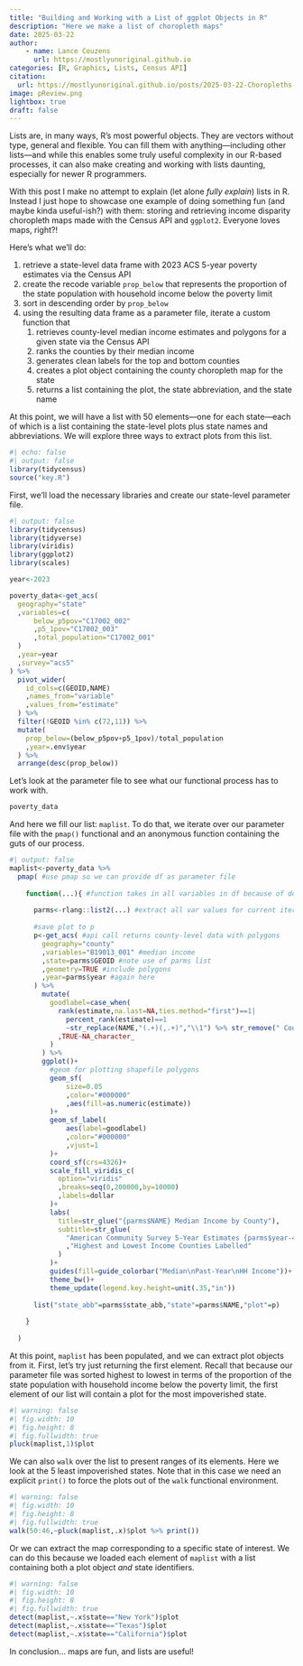 ```yaml
---
title: "Building and Working with a List of ggplot Objects in R"
description: "Here we make a list of choropleth maps"
date: 2025-03-22
author:
    - name: Lance Couzens
      url: https://mostlyunoriginal.github.io  
categories: [R, Graphics, Lists, Census API]
citation: 
  url: https://mostlyunoriginal.github.io/posts/2025-03-22-Choropleths-and-LIst-Retrieval-Fun/
image: pReview.png
lightbox: true
draft: false
---
```


Lists are, in many ways, R's most powerful objects. They are vectors without type, general and flexible. You can fill them with anything---including other lists---and while this enables some truly useful complexity in our R-based processes, it can also make creating and working with lists daunting, especially for newer R programmers.

With this post I make no attempt to explain (let alone *fully explain*) lists in R. Instead I just hope to showcase one example of doing something fun (and maybe kinda useful-ish?) with them: storing and retrieving income disparity choropleth maps made with the Census API and `ggplot2`. Everyone loves maps, right?!

Here's what we'll do:

1.  retrieve a state-level data frame with 2023 ACS 5-year poverty estimates via the Census API
2.  create the recode variable `prop_below` that represents the proportion of the state population with household income below the poverty limit
3.  sort in descending order by `prop_below`
4.  using the resulting data frame as a parameter file, iterate a custom function that
    1.  retrieves county-level median income estimates and polygons for a given state via the Census API
    2.  ranks the counties by their median income
    3.  generates clean labels for the top and bottom counties
    4.  creates a plot object containing the county choropleth map for the state
    5.  returns a list containing the plot, the state abbreviation, and the state name

At this point, we will have a list with 50 elements—one for each state—each of which is a list containing the state-level plots plus state names and abbreviations. We will explore three ways to extract plots from this list.

```r
#| echo: false
#| output: false
library(tidycensus)
source("key.R")
```

First, we'll load the necessary libraries and create our state-level parameter file.

```r
#| output: false
library(tidycensus)
library(tidyverse)
library(viridis)
library(ggplot2)
library(scales)

year<-2023

poverty_data<-get_acs(
  geography="state"
  ,variables=c(
      below_p5pov="C17002_002"
      ,p5_1pov="C17002_003"
      ,total_population="C17002_001"
  )
  ,year=year
  ,survey="acs5"
) %>%
  pivot_wider(
    id_cols=c(GEOID,NAME)
    ,names_from="variable"
    ,values_from="estimate"
  ) %>%
  filter(!GEOID %in% c(72,11)) %>%
  mutate(
    prop_below=(below_p5pov+p5_1pov)/total_population
    ,year=.env$year
  ) %>%
  arrange(desc(prop_below))
```

Let's look at the parameter file to see what our functional process has to work with.

```r
poverty_data
```

And here we fill our list: `maplist`. To do that, we iterate over our parameter file with the `pmap()` functional and an anonymous function containing the guts of our process.

```r
#| output: false
maplist<-poverty_data %>%
  pmap( #use pmap so we can provide df as parameter file
    
    function(...){ #function takes in all variables in df because of dots param
      
      parms<-rlang::list2(...) #extract all var values for current iteration into named list
      
      #save plot to p
      p<-get_acs( #api call returns county-level data with polygons
        geography="county"
        ,variables="B19013_001" #median income
        ,state=parms$GEOID #note use of parms list
        ,geometry=TRUE #include polygons
        ,year=parms$year #again here
      ) %>%
        mutate(
          goodlabel=case_when(
            rank(estimate,na.last=NA,ties.method="first")==1|
              percent_rank(estimate)==1
              ~str_replace(NAME,"(.+)(,.+)","\\1") %>% str_remove(" County")
            ,TRUE~NA_character_
          )
        ) %>%
        ggplot()+
          #geom for plotting shapefile polygons
          geom_sf(
              size=0.05
              ,color="#000000"
              ,aes(fill=as.numeric(estimate))
          )+
          geom_sf_label(
              aes(label=goodlabel)
              ,color="#000000"
              ,vjust=1
          )+
          coord_sf(crs=4326)+
          scale_fill_viridis_c(
            option="viridis"
            ,breaks=seq(0,200000,by=10000)
            ,labels=dollar
          )+
          labs(
            title=str_glue("{parms$NAME} Median Income by County"),
            subtitle=str_glue(
              "American Community Survey 5-Year Estimates {parms$year-4}-{parms$year}\n"
              ,"Highest and Lowest Income Counties Labelled"
            )
          )+
          guides(fill=guide_colorbar("Median\nPast-Year\nHH Income"))+
          theme_bw()+
          theme_update(legend.key.height=unit(.35,"in"))
      
      list("state_abb"=parms$state_abb,"state"=parms$NAME,"plot"=p)
      
    }
    
  )

```

At this point, `maplist` has been populated, and we can extract plot objects from it. First, let's try just returning the first element. Recall that because our parameter file was sorted highest to lowest in terms of the proportion of the state population with household income below the poverty limit, the first element of our list will contain a plot for the most impoverished state.

```r
#| warning: false
#| fig.width: 10
#| fig.height: 8
#| fig.fullwidth: true
pluck(maplist,1)$plot
```

We can also `walk` over the list to present ranges of its elements. Here we look at the 5 least impoverished states. Note that in this case we need an explicit `print()` to force the plots out of the `walk` functional environment.

```r
#| warning: false
#| fig.width: 10
#| fig.height: 8
#| fig.fullwidth: true
walk(50:46,~pluck(maplist,.x)$plot %>% print())
```

Or we can extract the map corresponding to a specific state of interest. We can do this because we loaded each element of `maplist` with a list containing both a plot object *and* state identifiers.

```r
#| warning: false
#| fig.width: 10
#| fig.height: 8
#| fig.fullwidth: true
detect(maplist,~.x$state=="New York")$plot
detect(maplist,~.x$state=="Texas")$plot
detect(maplist,~.x$state=="California")$plot
```

In conclusion... maps are fun, and lists are useful!